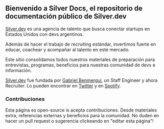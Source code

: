 <meta name="google-site-verification" content="UMzOb19EuPm6cMx8_FgmRFcRCTsw05-tjsyf6RSzra0" />

## Bienvenido a Silver Docs, el repositorio de documentación público de Silver.dev

[Silver.dev](https://silver.dev) es una agencia de talento que busca conectar startups en Estados Unidos con devs argentinos.

Además de hacer el trabajo de recruiting estándar, invertimos fuerte en educar, coachear y acompañar al talento en este mercado.

Este sitio consolidamos todos nuestros materiales de preparación para entrevistas, programas, beneficios para nuestras comunidad de devs e información.

[Silver.dev](https://silver.dev) fue fundada por [Gabriel Benmergui](https://www.linkedin.com/in/gabriel-benmergui/), un Staff Engineer y ahora Recruiter.
Lo pueden encontrar en [Twitter](https://silver.dev/twitter) y en [Spotify](https://silver.dev/podcast).

### Contribuciones

Esta página es open-source is acepta contribuciones. Desde materiales extra, referencias externas y beneficios para la comunidad.
No duden en hacer un pull request o sugerencia clickeando en "editar esta página"!
